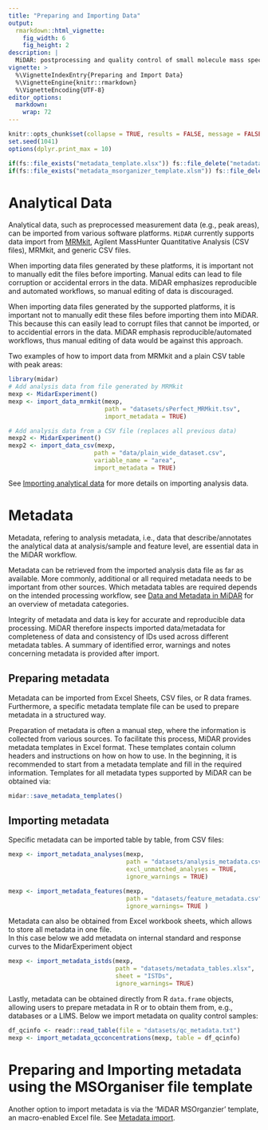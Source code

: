 ```yaml
---
title: "Preparing and Importing Data"
output: 
  rmarkdown::html_vignette:
    fig_width: 6
    fig_height: 2
description: |
  MiDAR: postprocessing and quality control of small molecule mass spectrometry data 
vignette: >
  %\VignetteIndexEntry{Preparing and Import Data}
  %\VignetteEngine{knitr::rmarkdown}
  %\VignetteEncoding{UTF-8}
editor_options: 
  markdown: 
    wrap: 72
---
```


```r
knitr::opts_chunk$set(collapse = TRUE, results = FALSE, message = FALSE, comment = "#>")
set.seed(1041)
options(dplyr.print_max = 10)

if(fs::file_exists("metadata_template.xlsx")) fs::file_delete("metadata_template.xlsx")
if(fs::file_exists("metadata_msorganizer_template.xlsm")) fs::file_delete("metadata_msorganizer_template.xlsm")
```

# Analytical Data

Analytical data, such as preprocessed measurement data (e.g., peak areas), can be 
imported from various software platforms. `MiDAR` currently supports data import 
from [MRMkit](https://github.com/MRMkit/MRMkit), Agilent MassHunter Quantitative Analysis (CSV files), MRMkit, and generic CSV files.

When importing data files generated by these platforms, it is important not to 
manually edit the files before importing. Manual edits can lead 
to file corruption or accidental errors in the data. MiDAR emphasizes reproducible 
and automated workflows, so manual editing of data is discouraged.

When importing data files generated by the supported platforms, it is important not 
to manually edit these files before importing them into MiDAR. This because this can easily lead to corrupt files that cannot be imported, or to accidential errors in the data. MiDAR emphasis reproducible/automated workflows, thus manual editing of data would be against this approach.

Two examples of how to import data from MRMkit and a plain CSV table with peak areas:

```r
library(midar)
# Add analysis data from file generated by MRMkit
mexp <- MidarExperiment()
mexp <- import_data_mrmkit(mexp, 
                           path = "datasets/sPerfect_MRMkit.tsv", 
                           import_metadata = TRUE)

# Add analysis data from a CSV file (replaces all previous data)
mexp2 <- MidarExperiment()
mexp2 <- import_data_csv(mexp, 
                        path = "data/plain_wide_dataset.csv", 
                        variable_name = "area",
                        import_metadata = TRUE)
```

See [Importing analytical data](articles/04_dataimport.html) for more details on importing analysis data.

# Metadata

Metadata, refering to analysis metadata, i.e., data that describe/annotates the 
analytical data at analysis/sample and feature level, are essential data in the MiDAR workflow.

Metadata can be retrieved from the imported analysis data file as far as available. 
More commonly, additional or all required metadata needs to be important from other sources. 
Which metadata tables are required depends on the intended processing workflow, see 
[Data and Metadata in MiDAR](articles/01_datastructure.html) for an overview of metadata categories.

Integrity of metadata and data is key for accurate and reproducible data processing. 
MiDAR therefore inspects imported data/metadata
for completeness of data and consistency of IDs used across different
metadata tables. A summary of identified error,
warnings and notes concerning metadata is provided after import.

## Preparing metadata

Metadata can be imported from Excel Sheets, CSV files, or R data frames. Furthermore, a specific 
metadata template file can be used to prepare metadata in a structured way.

Preparation of metadata is often a manual step, where the information is collected from various sources. 
To facilitate this process, MiDAR provides metadata templates in Excel format. 
These templates contain column headers and instructions on how on how to use. 
In the beginning, it is recommended to start from a metadata template and fill in 
the required information. Templates for all metadata types supported by MiDAR can be obtained via:

```r
midar::save_metadata_templates()
```

## Importing metadata 

Specific metadata can be imported table by table, from CSV files:
```r
mexp <- import_metadata_analyses(mexp, 
                                 path = "datasets/analysis_metadata.csv", 
                                 excl_unmatched_analyses = TRUE, 
                                 ignore_warnings = TRUE)

mexp <- import_metadata_features(mexp, 
                                 path = "datasets/feature_metadata.csv",
                                 ignore_warnings= TRUE )
```
 
Metadata can also be obtained from Excel workbook sheets, which allows to store all metadata in one file. \
In this case below we add metadata on internal standard and response
curves to the MidarExperiment object

```r
mexp <- import_metadata_istds(mexp, 
                              path = "datasets/metadata_tables.xlsx", 
                              sheet = "ISTDs",
                              ignore_warnings= TRUE)
```

Lastly, metadata can be obtained directly from R `data.frame` objects, 
allowing users to prepare metadata in R or to obtain them from, e.g.,
databases or a LIMS. Below we import metadata on quality control samples:

```r
df_qcinfo <- readr::read_table(file = "datasets/qc_metadata.txt")
mexp <- import_metadata_qcconcentrations(mexp, table = df_qcinfo)
```

# Preparing and Importing metadata using the MSOrganiser file template

Another option to import metadata is via the 'MiDAR MSOrganzier' template, 
an macro-enabled Excel file. See [Metadata import](articles/05_metadataimport.Rmd.html).

